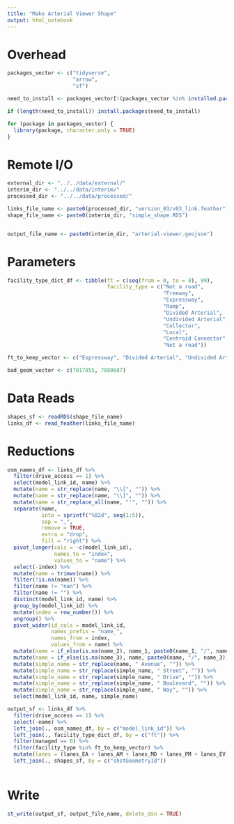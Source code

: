 ```yaml
---
title: "Make Arterial Viewer Shape"
output: html_notebook
---
```


# Overhead
```r
packages_vector <- c("tidyverse",
                     "arrow",
                     "sf")

need_to_install <- packages_vector[!(packages_vector %in% installed.packages()[,"Package"])]

if (length(need_to_install)) install.packages(need_to_install)

for (package in packages_vector) {
  library(package, character.only = TRUE)
}

```

# Remote I/O
```r
external_dir <- "../../data/external/"
interim_dir <- "../../data/interim/"
processed_dir <- "../../data/processed/" 

links_file_name <- paste0(processed_dir, "version_03/v03_link.feather")
shape_file_name <- paste0(interim_dir, "simple_shape.RDS")


output_file_name <- paste0(interim_dir, "arterial-viewer.geojson")
```

# Parameters
```r
facility_type_dict_df <- tibble(ft = c(seq(from = 0, to = 8), 99),
                                facility_type = c("Not a road",
                                                  "Freeway",
                                                  "Expressway",
                                                  "Ramp",
                                                  "Divided Arterial",
                                                  "Undivided Arterial",
                                                  "Collector",
                                                  "Local",
                                                  "Centroid Connector",
                                                  "Not a road"))

ft_to_keep_vector <- c("Expressway", "Divided Arterial", "Undivided Arterial", "Collector")

bad_geom_vector <- c(7017855, 7080687)
```


# Data Reads
```r
shapes_sf <- readRDS(shape_file_name)
links_df <- read_feather(links_file_name)
```

# Reductions 
```r
osm_names_df <- links_df %>%
  filter(drive_access == 1) %>%
  select(model_link_id, name) %>%
  mutate(name = str_replace(name, "\\[", "")) %>%
  mutate(name = str_replace(name, "\\]", "")) %>%
  mutate(name = str_replace_all(name, "'", "")) %>%
  separate(name, 
           into = sprintf("%02d", seq(1:5)), 
           sep = ",",
           remove = TRUE,
           extra = "drop",
           fill = "right") %>%
  pivot_longer(cols = -c(model_link_id),
               names_to = "index",
               values_to = "name") %>%
  select(-index) %>%
  mutate(name = trimws(name)) %>%
  filter(!is.na(name)) %>%
  filter(name != "nan") %>%
  filter(name != "") %>%
  distinct(model_link_id, name) %>%
  group_by(model_link_id) %>%
  mutate(index = row_number()) %>%
  ungroup() %>%
  pivot_wider(id_cols = model_link_id,
              names_prefix = "name_",
              names_from = index,
              values_from = name) %>%
  mutate(name = if_else(is.na(name_2), name_1, paste0(name_1, "/", name_2))) %>%
  mutate(name = if_else(is.na(name_3), name, paste0(name, "/", name_3))) %>%
  mutate(simple_name = str_replace(name, " Avenue", "")) %>%
  mutate(simple_name = str_replace(simple_name, " Street", "")) %>%
  mutate(simple_name = str_replace(simple_name, " Drive", "")) %>%
  mutate(simple_name = str_replace(simple_name, " Boulevard", "")) %>%
  mutate(simple_name = str_replace(simple_name, " Way", "")) %>%
  select(model_link_id, name, simple_name)

output_sf <- links_df %>%
  filter(drive_access == 1) %>%
  select(-name) %>%
  left_join(., osm_names_df, by = c("model_link_id")) %>%
  left_join(., facility_type_dict_df, by = c("ft")) %>%
  filter(managed == 0) %>%
  filter(facility_type %in% ft_to_keep_vector) %>% 
  mutate(lanes = (lanes_EA + lanes_AM + lanes_MD + lanes_PM + lanes_EV)/5.0) %>%
  left_join(., shapes_sf, by = c("shstGeometryId"))
  
```

# Write
```r
st_write(output_sf, output_file_name, delete_dsn = TRUE)
```


